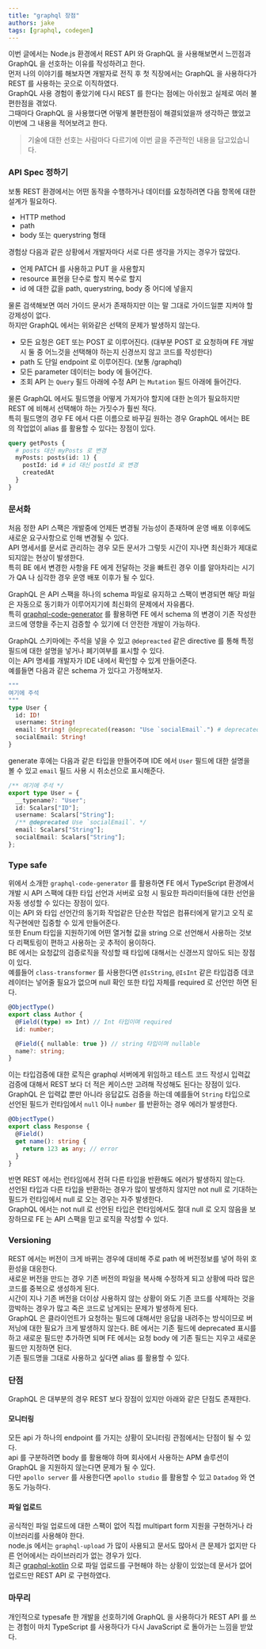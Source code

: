 ```yaml
---
title: "graphql 장점"
authors: jake
tags: [graphql, codegen]
---
```


이번 글에서는 Node.js 환경에서 REST API 와 GraphQL 을 사용해보면서 느낀점과 GraphQL 을 선호하는 이유를 작성하려고 한다.  
먼저 나의 이야기를 해보자면 개발자로 전직 후 첫 직장에서는 GraphQL 을 사용하다가 REST 를 사용하는 곳으로 이직하였다.  
GraphQL 사용 경험이 좋았기에 다시 REST 를 한다는 점에는 아쉬웠고 실제로 여러 불편한점을 겪었다.  
그때마다 GraphQL 을 사용했다면 어떻게 불편한점이 해결되었을까 생각하곤 했었고 이번에 그 내용을 적어보려고 한다.

> 기술에 대한 선호는 사람마다 다르기에 이번 글을 주관적인 내용을 담고있습니다.

<!--truncate-->

### API Spec 정하기

보통 REST 환경에서는 어떤 동작을 수행하거나 데이터를 요청하려면 다음 항목에 대한 설계가 필요하다.

- HTTP method
- path
- body 또는 querystring 형태

경험상 다음과 같은 상황에서 개발자마다 서로 다른 생각을 가지는 경우가 많았다.

- 언제 PATCH 를 사용하고 PUT 을 사용할지
- resource 표현을 단수로 할지 복수로 할지
- id 에 대한 값을 path, querystring, body 중 어디에 넣을지

물론 검색해보면 여러 가이드 문서가 존재하지만 이는 말 그대로 가이드일뿐 지켜야 할 강제성이 없다.  
하지만 GraphQL 에서는 위와같은 선택의 문제가 발생하지 않는다.

- 모든 요청은 GET 또는 POST 로 이루어진다. (대부분 POST 로 요청하며 FE 개발 시 둘 중 어느것을 선택해야 하는지 신경쓰지 않고 코드를 작성한다)
- path 도 단일 endpoint 로 이루어진다. (보통 /graphql)
- 모든 parameter 데이터는 body 에 들어간다.
- 조회 API 는 `Query` 필드 아래에 수정 API 는 `Mutation` 필드 아래에 들어간다.

물론 GraphQL 에서도 필드명을 어떻게 가져가야 할지에 대한 논의가 필요하지만 REST 에 비해서 선택해야 하는 가짓수가 훨씬 적다.  
특히 필드명의 경우 FE 에서 다른 이름으로 바꾸길 원하는 경우 GraphQL 에서는 BE 의 작업없이 alias 를 활용할 수 있다는 장점이 있다.

```graphql
query getPosts {
  # posts 대신 myPosts 로 변경
  myPosts: posts(id: 1) {
    postId: id # id 대신 postId 로 변경
    createdAt
  }
}
```

### 문서화

처음 정한 API 스팩은 개발중에 언제든 변경될 가능성이 존재하며 운영 배포 이후에도 새로운 요구사항으로 인해 변경될 수 있다.  
API 명세서를 문서로 관리하는 경우 모든 문서가 그렇듯 시간이 지나면 최신화가 제대로 되지않는 현상이 발생한다.  
특히 BE 에서 변경한 사항을 FE 에게 전달하는 것을 빠트린 경우 이를 알아차리는 시기가 QA 나 심각한 경우 운영 배포 이후가 될 수 있다.

GraphQL 은 API 스팩을 하나의 schema 파일로 유지하고 스팩이 변경되면 해당 파일은 자동으로 동기화가 이루어지기에 최신화의 문제에서 자유롭다.  
특히 [graphql-code-generator](https://www.graphql-code-generator.com/) 를 활용하면 FE 에서 schema 의 변경이 기존 작성한 코드에 영향을 주는지 검증할 수 있기에 더 안전한 개발이 가능하다.

GraphQL 스키마에는 주석을 넣을 수 있고 `@depreacted` 같은 directive 를 통해 특정 필드에 대한 설명을 넣거나 폐기여부를 표시할 수 있다.  
이는 API 명세를 개발자가 IDE 내에서 확인할 수 있게 만들어준다.  
예를들면 다음과 같은 schema 가 있다고 가정해보자.

```graphql
"""
여기에 주석
"""
type User {
  id: ID!
  username: String!
  email: String! @deprecated(reason: "Use `socialEmail`.") # deprecated 표시
  socialEmail: String!
}
```

generate 후에는 다음과 같은 타입을 만들어주며 IDE 에서 `User` 필드에 대한 설명을 볼 수 있고 `email` 필드 사용 시 취소선으로 표시해준다.

```ts
/** 여기에 주석 */
export type User = {
  __typename?: "User";
  id: Scalars["ID"];
  username: Scalars["String"];
  /** @deprecated Use `socialEmail`. */
  email: Scalars["String"];
  socialEmail: Scalars["String"];
};
```

### Type safe

위에서 소개한 `graphql-code-generator` 를 활용하면 FE 에서 TypeScript 환경에서 개발 시 API 스팩에 대한 타입 선언과 서버로 요청 시 필요한 파라미터들에 대한 선언을 자동 생성할 수 있다는 장점이 있다.  
이는 API 와 타입 선언간의 동기화 작업같은 단순한 작업은 컴퓨터에게 맡기고 오직 로직구현에만 집중할 수 있게 만들어준다.  
또한 Enum 타입을 지원하기에 어떤 열거형 값을 string 으로 선언해서 사용하는 것보다 리팩토링이 편하고 사용하는 곳 추적이 용이하다.  
BE 에서는 요청값의 검증로직을 작성할 때 타입에 대해서는 신경쓰지 않아도 되는 장점이 있다.  
예를들어 `class-transformer` 를 사용한다면 `@IsString`, `@IsInt` 같은 타입검증 데코레이터는 넣어줄 필요가 없으며 null 확인 또한 타입 자체를 required 로 선언만 하면 된다.

```ts
@ObjectType()
export class Author {
  @Field((type) => Int) // Int 타입이며 required
  id: number;

  @Field({ nullable: true }) // string 타입이며 nullable
  name?: string;
}
```

이는 타입검증에 대한 로직은 graphql 서버에게 위임하고 테스트 코드 작성시 입력값 검증에 대해서 REST 보다 더 적은 케이스만 고려해 작성해도 된다는 장점이 있다.  
GraphQL 은 입력값 뿐만 아니라 응답값도 검증을 하는데 예를들어 `String` 타입으로 선언된 필드가 런타임에서 `null` 이나 `number` 를 반환하는 경우 에러가 발생한다.

```ts
@ObjectType()
export class Response {
  @Field()
  get name(): string {
    return 123 as any; // error
  }
}
```

반면 REST 에서는 런타임에서 전혀 다른 타입을 반환해도 에러가 발생하지 않는다.  
선언된 타입과 다른 타입을 반환하는 경우가 많이 발생하지 않지만 not null 로 기대하는 필드가 런타임에서 null 로 오는 경우는 자주 발생한다.  
GraphQL 에서는 not null 로 선언된 타입은 런타임에서도 절대 null 로 오지 않음을 보장하므로 FE 는 API 스팩을 믿고 로직을 작성할 수 있다.

### Versioning

REST 에서는 버전이 크게 바뀌는 경우에 대비해 주로 path 에 버전정보를 넣어 하위 호환성을 대응한다.  
새로운 버전을 만드는 경우 기존 버전의 파일을 복사해 수정하게 되고 상황에 따라 많은 코드를 중복으로 생성하게 된다.  
시간이 지나 기존 버전을 더이상 사용하지 않는 상황이 와도 기존 코드를 삭제하는 것을 깜박하는 경우가 많고 죽은 코드로 남게되는 문제가 발생하게 된다.  
GraphQL 은 클라이언트가 요청하는 필드에 대해서만 응답을 내려주는 방식이므로 버저닝에 대한 필요가 크게 발생하지 않는다.
BE 에서는 기존 필드에 deprecated 표시를 하고 새로운 필드만 추가하면 되며 FE 에서는 요청 body 에 기존 필드는 지우고 새로운 필드만 지정하면 된다.  
기존 필드명을 그대로 사용하고 싶다면 alias 를 활용할 수 있다.

### 단점

GraphQL 은 대부분의 경우 REST 보다 장점이 있지만 아래와 같은 단점도 존재한다.

#### 모니터링

모든 api 가 하나의 endpoint 를 가지는 상황이 모니터링 관점에서는 단점이 될 수 있다.  
api 를 구분하려면 body 를 활용해야 하며 회사에서 사용하는 APM 솔루션이 GraphQL 을 지원하지 않는다면 문제가 될 수 있다.  
다만 `apollo server` 를 사용한다면 `apollo studio` 를 활용할 수 있고 `Datadog` 와 연동도 가능하다.

#### 파일 업로드

공식적인 파일 업로드에 대한 스팩이 없어 직접 multipart form 지원을 구현하거나 라이브러리를 사용해야 한다.  
node.js 에서는 `graphql-upload` 가 많이 사용되고 문서도 많아서 큰 문제가 없지만 다른 언어에서는 라이브러리가 없는 경우가 있다.  
최근 [graphql-kotlin](https://github.com/ExpediaGroup/graphql-kotlin) 으로 파일 업로드를 구현해야 하는 상황이 있었는데 문서가 없어 업로드만 REST API 로 구현하였다.

### 마무리

개인적으로 typesafe 한 개발을 선호하기에 GraphQL 을 사용하다가 REST API 를 쓰는 경험이 마치 TypeScript 를 사용하다가 다시 JavaScript 로 돌아가는 느낌을 받았다.
